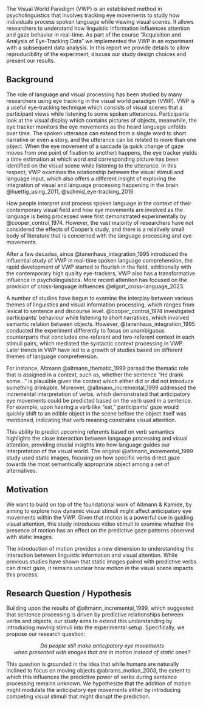 The Visual World Paradigm (VWP) is an established method in psycholinguistics that involves tracking eye movements to study how individuals process spoken language while viewing visual scenes. It allows researchers to understand how linguistic information influences attention and gaze behavior in real-time. As part of the course "Acquisition and Analysis of Eye-Tracking Data" we implemented the VWP in an experiment with a subsequent data analysis. In this report we provide details to allow reproducibility of the experiment, discuss our study design choices and present our results.

## Background
The role of language and visual processing has been studied by many researchers using eye tracking in the visual world paradigm (VWP). VWP is a useful eye-tracking technique which consists of visual scenes that a participant views while listening to some spoken utterances. Participants look at the visual display which contains pictures of objects, meanwhile, the eye tracker monitors the eye movements as the heard language unfolds over time. The spoken utterance can extend from a single word to short narrative or even a story, and the utterance can be related to more than one object. When the eye movement of a saccade (a quick change of gaze moves from one point of fixation to another) happens, the eye tracker yields a time estimation at which word and corresponding picture has been identified on the visual scene while listening to the utterance. In this respect, VWP examines the relationship between the visual stimuli and language input, which also offers a different insight of exploring the integration of visual and language processing happening in the brain @huettig_using_2011, @schmid_eye-tracking_2016

How people interpret and process spoken language in the context of their contemporary visual field and how eye movements are involved as the language is being processed were first demonstrated experimentally by @cooper_control_1974. However, the vast majority of researchers have not considered the effects of Cooper’s study, and there is a relatively small body of literature that is concerned with the language processing and eye movements. 

After a few decades, since @tanenhaus_integration_1995 introduced the influential study of VWP in real-time spoken language comprehension, the rapid development of VWP started to flourish in the field, additionally with the contemporary high quality eye-trackers, VWP also has a transformative influence in psycholinguistics. More recent attention has focused on the provision of cross-language influences @elgort_cross-language_2023.


A number of studies have begun to examine the interplay between various themes of linguistics and visual information processing, which ranges from lexical to sentence and discourse level. @cooper_control_1974 investigated participants' behaviour while listening to short narratives, which involved semantic relation between objects. However, @tanenhaus_integration_1995 conducted the experiment differently to focus on unambiguous counterparts that concludes one-referent and two-referent context in each stimuli pairs, which mediated the syntactic context processing in VWP. Later trends in VWP have led to a growth of studies based on different themes of language comprehension. 

For instance, Altmann @altmann_thematic_1999 parsed the thematic role that is assigned in a context,  such as, whether the sentence “He drank some…” is plausible given the context which either did or did not introduce something drinkable. Moreover, @altmann_incremental_1999 addressed the incremental interpretation of verbs, which demonstrated that anticipatory eye movements could be predicted based on the verb used in a sentence. For example, upon hearing a verb like "eat," participants' gaze would quickly shift to an edible object in the scene before the object itself was mentioned, indicating that verb meaning constrains visual attention.

This ability to predict upcoming referents based on verb semantics highlights the close interaction between language processing and visual attention, providing crucial insights into how language guides our interpretation of the visual world. The original @altmann_incremental_1999 study used static images, focusing on how specific verbs direct gaze towards the most semantically appropriate object among a set of alternatives.

## Motivation

We want to build on top of the foundational work of Altmann & Kamide, by aiming to explore how dynamic visual stimuli might affect anticipatory eye movements within the VWP. Given that motion is a powerful cue in guiding visual attention, this study introduces video stimuli to examine whether the presence of motion has an effect on the predictive gaze patterns observed with static images.

The introduction of motion provides a new dimension to understanding the interaction between linguistic information and visual attention. While previous studies have shown that static images paired with predictive verbs can direct gaze, it remains unclear how motion in the visual scene impacts this process. 

## Research Question / Hypothesis
Building upon the results of @altmann_incremental_1999, which suggested that sentence processing is driven by predictive relationships between verbs and objects, our study aims to extend this understanding by introducing moving stimuli into the experimental setup. Specifically, we propose our research question:


<p style="text-align: center;">*Do people still make anticipatory eye movements <br> when presented with images that are in motion instead of static ones?*</p>
This question is grounded in the idea that while humans are naturally inclined to focus on moving objects @abrams_motion_2003, the extent to which this influences the predictive power of verbs during sentence processing remains unknown. We hypothesize that the addition of motion might modulate the anticipatory eye movements either by introducing competing visual stimuli that might disrupt the prediction.
